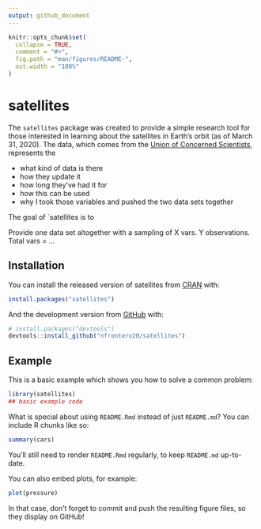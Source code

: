 ```yaml
---
output: github_document
---
```


```r
knitr::opts_chunk$set(
  collapse = TRUE,
  comment = "#>",
  fig.path = "man/figures/README-",
  out.width = "100%"
)
```

# satellites

<!-- badges: start -->
<!-- badges: end -->

The `satellites` package was created to provide a simple research tool for those interested in learning about the satellites in Earth's orbit (as of March 31, 2020).  The data, which comes from the [Union of Concerned Scientists](https://www.ucsusa.org/resources/satellite-database), represents the 

* what kind of data is there
* how they update it
* how long they've had it for 
* how this can be used
* why I took those variables and pushed the two data sets together

The goal of   `satellites is to 

Provide one data set altogether with a sampling of X vars.  Y observations.
Total vars = ...



## Installation

You can install the released version of satellites from [CRAN](https://CRAN.R-project.org) with:

``` r
install.packages("satellites")
```

And the development version from [GitHub](https://github.com/) with:

``` r
# install.packages("devtools")
devtools::install_github("nfrontero20/satellites")
```
## Example

This is a basic example which shows you how to solve a common problem:

```r
library(satellites)
## basic example code
```

What is special about using `README.Rmd` instead of just `README.md`? You can include R chunks like so:

```r
summary(cars)
```

You'll still need to render `README.Rmd` regularly, to keep `README.md` up-to-date.

You can also embed plots, for example:

```r
plot(pressure)
```

In that case, don't forget to commit and push the resulting figure files, so they display on GitHub!
